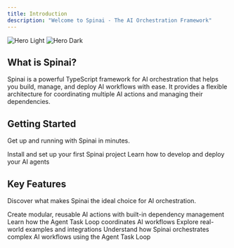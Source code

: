 ```yaml
---
title: Introduction
description: "Welcome to Spinai - The AI Orchestration Framework"
---
```


<img
  className="block dark:hidden"
  src="/images/hero-light.svg"
  alt="Hero Light"
/>
<img
  className="hidden dark:block"
  src="/images/hero-dark.svg"
  alt="Hero Dark"
/>

## What is Spinai?

Spinai is a powerful TypeScript framework for AI orchestration that helps you build, manage, and deploy AI workflows with ease. It provides a flexible architecture for coordinating multiple AI actions and managing their dependencies.

## Getting Started

Get up and running with Spinai in minutes.

<CardGroup cols={2}>
  <Card title="Quick Installation" icon="bolt" href="/get-started/quickstart">
    Install and set up your first Spinai project
  </Card>
  <Card title="Development" icon="robot" href="/get-started/development">
    Learn how to develop and deploy your AI agents
  </Card>
</CardGroup>

## Key Features

Discover what makes Spinai the ideal choice for AI orchestration.

<CardGroup cols={2}>
  <Card
    title="Action System"
    icon="puzzle-piece"
    href="/core-concepts/actions/basics"
  >
    Create modular, reusable AI actions with built-in dependency management
  </Card>
  <Card
    title="Flexible Orchestration"
    icon="diagram-project"
    href="/core-concepts/orchestrators"
  >
    Learn how the Agent Task Loop coordinates AI workflows
  </Card>
  <Card title="Examples" icon="code" href="/examples/zendesk-support/overview">
    Explore real-world examples and integrations
  </Card>
  <Card title="Task Loop" icon="robot" href="/core-concepts/task-loop">
    Understand how Spinai orchestrates complex AI workflows using the Agent Task
    Loop
  </Card>
</CardGroup>
